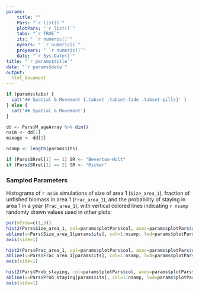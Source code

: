 ```yaml
---
params: 
    title: ""
    Pars: "`r list()`"
    plotPars: "`r list()`"
    tabs: "`r TRUE`"
    its: " `r numeric()`"
    nyears: " `r numeric()`"
    proyears: " `r numeric()`"
    date: "`r Sys.Date()`"
title: "`r params$title`"
date: "`r params$date`"
output:
  html_document
---
```



```r
if (params$tabs) {
  cat('## Spatial & Movement {.tabset .tabset-fade .tabset-pills}' )
} else {
  cat('## Spatial & Movement')
}

dd <- Pars$M_ageArray %>% dim()
nsim <- dd[1]
maxage <- dd[2]

nsamp <- length(params$its)

if (Pars$SRrel[1] == 1) SR <- "Beverton-Holt"
if (Pars$SRrel[1] == 2) SR <- "Ricker"

```

### Sampled Parameters 
Histograms of `r nsim` simulations of size of area 1 (`Size_area_1`), fraction of unfished biomass in area 1 (`Frac_area_1`), and the probability of staying in area 1 in a year (`Frac_area_1`), with vertical colored lines indicating `r nsamp` randomly drawn values used in other plots:

```r
par(mfrow=c(1,3))
hist2(Pars$Size_area_1, col=params$plotPars$col, axes=params$plotPars$axes, main="Size_area_1", breaks=params$plotPars$breaks)
abline(v=Pars$Size_area_1[params$its], col=1:nsamp, lwd=params$plotPars$lwd)
axis(side=1)  

hist2(Pars$Frac_area_1, col=params$plotPars$col, axes=params$plotPars$axes, main="Frac_area_1", breaks=params$plotPars$breaks)
abline(v=Pars$Frac_area_1[params$its], col=1:nsamp, lwd=params$plotPars$lwd)
axis(side=1) 

hist2(Pars$Prob_staying, col=params$plotPars$col, axes=params$plotPars$axes, main="Prob_staying", breaks=params$plotPars$breaks)
abline(v=Pars$Prob_staying[params$its], col=1:nsamp, lwd=params$plotPars$lwd)
axis(side=1)

```

